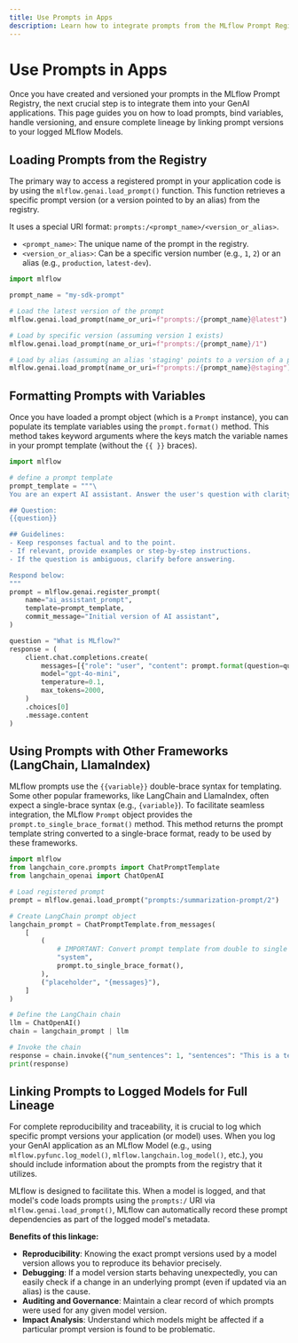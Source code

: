 ```yaml
---
title: Use Prompts in Apps
description: Learn how to integrate prompts from the MLflow Prompt Registry into your applications and link them to MLflow Models for end-to-end lineage.
---
```


# Use Prompts in Apps

Once you have created and versioned your prompts in the MLflow Prompt Registry, the next crucial step is to integrate them into your GenAI applications. This page guides you on how to load prompts, bind variables, handle versioning, and ensure complete lineage by linking prompt versions to your logged MLflow Models.

## Loading Prompts from the Registry

The primary way to access a registered prompt in your application code is by using the `mlflow.genai.load_prompt()` function. This function retrieves a specific prompt version (or a version pointed to by an alias) from the registry.

It uses a special URI format: `prompts:/<prompt_name>/<version_or_alias>`.

- `<prompt_name>`: The unique name of the prompt in the registry.
- `<version_or_alias>`: Can be a specific version number (e.g., `1`, `2`) or an alias (e.g., `production`, `latest-dev`).

```python
import mlflow

prompt_name = "my-sdk-prompt"

# Load the latest version of the prompt
mlflow.genai.load_prompt(name_or_uri=f"prompts:/{prompt_name}@latest")

# Load by specific version (assuming version 1 exists)
mlflow.genai.load_prompt(name_or_uri=f"prompts:/{prompt_name}/1")

# Load by alias (assuming an alias 'staging' points to a version of a prompt)
mlflow.genai.load_prompt(name_or_uri=f"prompts:/{prompt_name}@staging")
```

## Formatting Prompts with Variables

Once you have loaded a prompt object (which is a `Prompt` instance), you can populate its template variables using the `prompt.format()` method. This method takes keyword arguments where the keys match the variable names in your prompt template (without the `{{ }}` braces).

```python
import mlflow

# define a prompt template
prompt_template = """\
You are an expert AI assistant. Answer the user's question with clarity, accuracy, and conciseness.

## Question:
{{question}}

## Guidelines:
- Keep responses factual and to the point.
- If relevant, provide examples or step-by-step instructions.
- If the question is ambiguous, clarify before answering.

Respond below:
"""
prompt = mlflow.genai.register_prompt(
    name="ai_assistant_prompt",
    template=prompt_template,
    commit_message="Initial version of AI assistant",
)

question = "What is MLflow?"
response = (
    client.chat.completions.create(
        messages=[{"role": "user", "content": prompt.format(question=question)}],
        model="gpt-4o-mini",
        temperature=0.1,
        max_tokens=2000,
    )
    .choices[0]
    .message.content
)
```

## Using Prompts with Other Frameworks (LangChain, LlamaIndex)

MLflow prompts use the `{{variable}}` double-brace syntax for templating. Some other popular frameworks, like LangChain and LlamaIndex, often expect a single-brace syntax (e.g., `{variable}`). To facilitate seamless integration, the MLflow `Prompt` object provides the `prompt.to_single_brace_format()` method. This method returns the prompt template string converted to a single-brace format, ready to be used by these frameworks.

```python
import mlflow
from langchain_core.prompts import ChatPromptTemplate
from langchain_openai import ChatOpenAI

# Load registered prompt
prompt = mlflow.genai.load_prompt("prompts:/summarization-prompt/2")

# Create LangChain prompt object
langchain_prompt = ChatPromptTemplate.from_messages(
    [
        (
            # IMPORTANT: Convert prompt template from double to single curly braces format
            "system",
            prompt.to_single_brace_format(),
        ),
        ("placeholder", "{messages}"),
    ]
)

# Define the LangChain chain
llm = ChatOpenAI()
chain = langchain_prompt | llm

# Invoke the chain
response = chain.invoke({"num_sentences": 1, "sentences": "This is a test sentence."})
print(response)
```

## Linking Prompts to Logged Models for Full Lineage

For complete reproducibility and traceability, it is crucial to log which specific prompt versions your application (or model) uses. When you log your GenAI application as an MLflow Model (e.g., using `mlflow.pyfunc.log_model()`, `mlflow.langchain.log_model()`, etc.), you should include information about the prompts from the registry that it utilizes.

MLflow is designed to facilitate this. When a model is logged, and that model's code loads prompts using the `prompts:/` URI via `mlflow.genai.load_prompt()`, MLflow can automatically record these prompt dependencies as part of the logged model's metadata.

**Benefits of this linkage:**

- **Reproducibility**: Knowing the exact prompt versions used by a model version allows you to reproduce its behavior precisely.
- **Debugging**: If a model version starts behaving unexpectedly, you can easily check if a change in an underlying prompt (even if updated via an alias) is the cause.
- **Auditing and Governance**: Maintain a clear record of which prompts were used for any given model version.
- **Impact Analysis**: Understand which models might be affected if a particular prompt version is found to be problematic.
